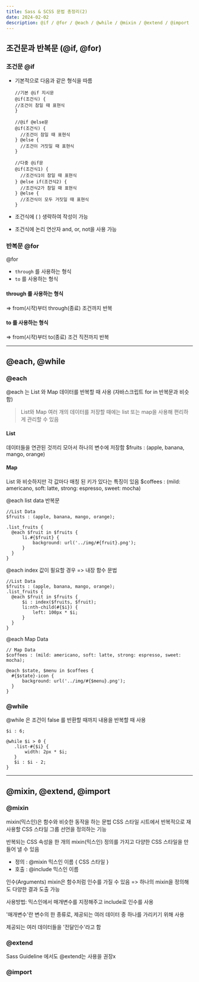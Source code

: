 ```yaml
---
title: Sass & SCSS 문법 총정리(2)
date: 2024-02-02
description: @if / @for / @each / @while / @mixin / @extend / @import
---
```


## 조건문과 반복문 (@if, @for)

### 조건문 @if

- 기본적으로 다음과 같은 형식을 따름

  ```
  //기본 @if 지시문
  @if(조건식) {
  //조건이 참일 때 표현식
  }
  ```

  ```
  //@if @else문
  @if(조건식) {
    //조건이 참일 때 표현식
  } @else {
    //조건이 거짓일 때 표현식
  }
  ```

  ```
  //다중 @if문
  @if(조건식1) {
  	//조건식1이 참일 때 표현식
  } @else if(조건식2) {
  	//조건식2가 참일 때 표현식
  } @else {
  	//조건식이 모두 거짓일 때 표현식
  }
  ```

- 조건식에 ( ) 생략하여 작성이 가능
- 조건식에 논리 연산자 and, or, not을 사용 가능

### 반복문 @for

@for

- `through` 를 사용하는 형식
- `to` 를 사용하는 형식

#### through 를 사용하는 형식

=> from(시작)부터 through(종료) 조건까지 반복

#### to 를 사용하는 형식

=> from(시작)부터 to(종료) 조건 직전까지 반복

<hr />

## @each, @while

### @each

@each 는 List 와 Map 데이터를 반복할 때 사용
(자바스크립트 for in 반복문과 비슷함)

> List와 Map
> 여러 개의 데이터를 저장할 때에는 list 또는 map을 사용해 편리하게 관리할 수 있음

#### List

데이터들을 연관된 것끼리 모아서 하나의 변수에 저장함
$fruits : (apple, banana, mango, orange)

#### Map

List 와 비슷하지만 각 값마다 매칭 된 키가 있다는 특징이 있음
$coffees : (mild: americano, soft: latte, strong: espresso, sweet: mocha)

@each list data 반복문

```
//List Data
$fruits : (apple, banana, mango, orange);

.list_fruits {
  @each $fruit in $fruits {
      li.#{$fruit} {
          background: url('../img/#{fruit}.png');
      }
  }
}
```

@each index 값이 필요할 경우 => 내장 함수 문법

```
//List Data
$fruits : (apple, banana, mango, orange);
.list_fruits {
  @each $fruit in $fruits {
      $i : index($fruits, $fruit);
      li:nth-child(#{$i}) {
          left: 100px * $i;
      }
  }
}
```

@each Map Data

```
// Map Data
$coffees : (mild: americano, soft: latte, strong: espresso, sweet: mocha);

@each $state, $menu in $coffees {
  #{$state}-icon {
      background: url('../img/#{$menu}.png');
  }
}
```

### @while

@while 은 조건이 false 를 반환할 때까지 내용을 반복할 때 사용

```
$i : 6;

@while $i > 0 {
   .list-#{$i} {
       width: 2px * $i;
   }
   $i : $i - 2;
}
```

<hr />

## @mixin, @extend, @import

### @mixin

mixin(믹스인)은 함수와 비슷한 동작을 하는 문법
CSS 스타일 시트에서 반복적으로 재사용할 CSS 스타일 그룹 선언을 정의하는 기능

반복되는 CSS 속성을 한 개의 mixin(믹스인) 정의를 가지고 다양한 CSS 스타일을 만들어 낼 수 있음

- 정의 : @mixin 믹스인 이름 { CSS 스타일 }
- 호출 : @include 믹스인 이름

인수(Arguments)
mixin은 함수처럼 인수를 가질 수 있음
=> 하나의 mixin을 정의해도 다양한 결과 도출 가능

사용방법: 믹스인에서 매개변수를 지정해주고 include로 인수를 사용

'매개변수'란 변수의 한 종류로, 제공되는 여러 데이터 중 하나를 가리키기 위해 사용

제공되는 여러 데이터들을 '전달인수'라고 함

### @extend

Sass Guideline 에서도 @extend는 사용을 권장x

### @import
